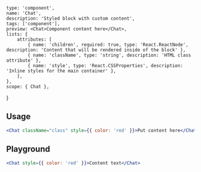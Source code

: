 
    type: 'component',
    name: 'Chat',
    description: 'Styled block with custom content',
    tags: ['component'],
    preview: <Chat>Component content here</Chat>,
    lists: {
        attributes: [
            { name: 'children', required: true, type: 'React.ReactNode', description: 'Content that will be rendered inside of the block' },
            { name: 'className', type: 'string', description: 'HTML class attribute' },
            { name: 'style', type: 'React.CSSProperties', description: 'Inline styles for the main container' },
        ],
    },
    scope: { Chat },
}

## Usage

```jsx
<Chat className="class" style={{ color: 'red' }}>Put content here</Chat>
```

## Playground

```jsx live
<Chat style={{ color: 'red' }}>Content text</Chat>
```
